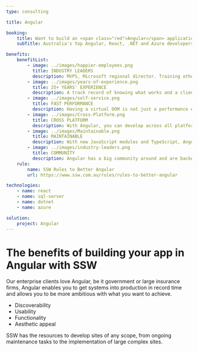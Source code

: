 ```yaml
---
type: consulting

title: Angular

booking:
    title: Want to build an <span class="red">Angular</span> application?
    subTitle: Australia's top Angular, React, .NET and Azure developers

benefits:
    benefitList:
        - image: ../images/happier-employees.png
          title: INDUSTRY LEADERS
          description: MVPS, Microsoft regional director. Training other developers in technology and process.
        - image: ../images/years-of-experience.png
          title: 25+ YEARS' EXPERIENCE
          description: A track record of knowing what works and a client list ranging from small business all the way to the largest businesses in Australia.
        - image: ../images/self-service.png
          title: FAST PERFORMANCE
          description: Having a virtual DOM is not just a performance enhancement, it also adds additional functionality. When rendering a JSX element, every single virtual DOM object will get updated.
        - image: ../images/Cross-Platform.png
          title: CROSS PLATFORM
          description: With Angular, you can develop across all platforms and build apps for any deployment target, including web, native mobile and native desktop.
        - image: ../images/Maintainable.png
          title: MAINTAINABLE
          description: With new JavaScript modules and TypeScript, Angular is a highly structured, intuitive framework.
        - image: ../images/industry-leaders.png
          title: COMMUNITY
          description: Angular has a big community around and are backed by great companies - Google.
    rule:
        name: SSW Rules to Better Angular
        url: https://www.ssw.com.au/rules/rules-to-better-angular

technologies:
    - name: react
    - name: sql-server
    - name: dotnet
    - name: azure

solution:
    project: Angular
---
```


# The benefits of building your app in **Angular** with SSW

Our enterprise clients love Angular, be it government or large insurance firms, Angular enables you to get systems into production in record time and allows you to be more ambitious with what you want to achieve.

- Discoverability
- Usability
- Functionality
- Aesthetic appeal

SSW has the resources to develop sites of any scope, from ongoing maintenance tasks to the implementation of large complex sites.
